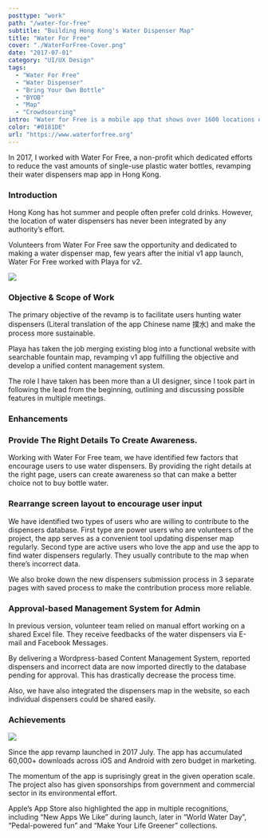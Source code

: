 ```yaml
---
posttype: "work"
path: "/water-for-free"
subtitle: "Building Hong Kong's Water Dispenser Map"
title: "Water For Free"
cover: "./WaterForFree-Cover.png"
date: "2017-07-01"
category: "UI/UX Design"
tags:
  - "Water For Free"
  - "Water Dispenser"
  - "Bring Your Own Bottle"
  - "BYOB"
  - "Map"
  - "Crowdsourcing"
intro: "Water for Free is a mobile app that shows over 1600 locations of water dispensers in Hong Kong and Macau. It is an effort to reduce the vast amounts single-use beverage containers entering our landfills and oceans everyday."
color: "#0181DE"
url: "https://www.waterforfree.org"
---
```



<ZoomImage src={W4F3} />

In 2017, I worked with Water For Free, a non-profit which dedicated efforts to reduce the vast amounts of single-use plastic water bottles, revamping their water dispensers map app in Hong Kong.

### Introduction

Hong Kong has hot summer and people often prefer cold drinks. However, the location of water dispensers has never been integrated by any authority’s effort.

Volunteers from Water For Free saw the opportunity and dedicated to making a water dispenser map, few years after the initial v1 app launch, Water For Free worked with Playa for v2.

![](./Compare.png)

### Objective & Scope of Work

The primary objective of the revamp is to facilitate users hunting water dispensers (Literal translation of the app Chinese name 撲水) and make the process more sustainable.

Playa has taken the job merging existing blog into a functional website with searchable fountain map, revamping v1 app fulfilling the objective and develop a unified content management system.

The role I have taken has been more than a UI designer, since I took part in following the lead from the beginning, outlining and discussing possible features in multiple meetings.

### Enhancements

### Provide The Right Details To Create Awareness.

Working with Water For Free team, we have identified few factors that encourage users to use water dispensers. By providing the right details at the right page, users can create awareness so that can make a better choice not to buy bottle water.

<ZoomImage src={W4FCaption1} />

### Rearrange screen layout to encourage user input

We have identified two types of users who are willing to contribute to the dispensers database. First type are power users who are volunteers of the project, the app serves as a convenient tool updating dispenser map regularly. Second type are active users who love the app and use the app to find water dispensers regularly. They usually contribute to the map when there’s incorrect data.

<ZoomImage src={W4FCaption2} />

We also broke down the new dispensers submission process in 3 separate pages with saved process to make the contribution process more reliable.

### Approval-based Management System for Admin

In previous version, volunteer team relied on manual effort working on a shared Excel file. They receive feedbacks of the water dispensers via E-mail and Facebook Messages.

By delivering a Wordpress-based Content Management System, reported dispensers and incorrect data are now imported directly to the database pending for approval. This has drastically decrease the process time.

<ZoomImage src={W4FWeb1} />

Also, we have also integrated the dispensers map in the website, so each individual dispensers could be shared easily.

### Achievements

![](./W4F-AppStore.png)

Since the app revamp launched in 2017 July. The app has accumulated 60,000+ downloads across iOS and Android with zero budget in marketing.

The momentum of the app is suprisingly great in the given operation scale. The project also has given sponsorships from government and commercial sector in its environmental effort.

Apple’s App Store also highlighted the app in multiple recognitions, including “New Apps We Like” during launch, later in “World Water Day”, “Pedal-powered fun” and “Make Your Life Greener” collections.

<GridBlock>
  <Data caption="Client" nodata="Water for Free" />
  <Data
    caption="Roles"
    nodata="Project Manager, UI Designer, Visual Designer"
  />
  <Data caption="Development Timeframe" nodata="4 months" />
  <Data
    caption="Development Timeframe"
    nodata="iOS & Android App, Website, Content Management System, Design Tokens"
  />
  <Data caption="App Installs" nodata="60,000+" />
  <Data caption="Launched In" nodata="2017 July" />
</GridBlock>
